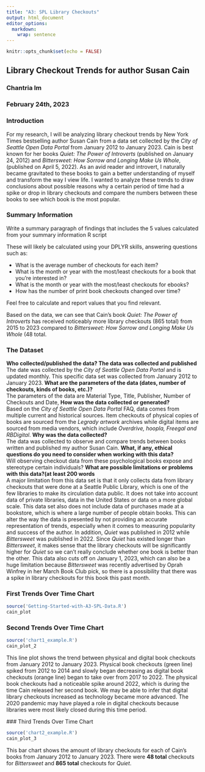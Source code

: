 ```yaml
---
title: "A3: SPL Library Checkouts"
output: html_document
editor_options: 
  markdown: 
    wrap: sentence
---
```


```r
knitr::opts_chunk$set(echo = FALSE)
```

## Library Checkout Trends for author Susan Cain

### Chantria Im

### February 24th, 2023

### Introduction

For my research, I will be analyzing library checkout trends by New York Times bestselling author Susan Cain from a data set collected by the *City of Seattle Open Data Portal* from January 2012 to January 2023.
Cain is best known for her books *Quiet: The Power of Introverts* (published on January 24, 2012) and *Bittersweet: How Sorrow and Longing Make Us Whole*, (published on April 5, 2022).
As an avid reader and introvert, I naturally became gravitated to these books to gain a better understanding of myself and transform the way I view life.
I wanted to analyze these trends to draw conclusions about possible reasons why a certain period of time had a spike or drop in library checkouts and compare the numbers between these books to see which book is the most popular.

### Summary Information

Write a summary paragraph of findings that includes the 5 values calculated from your summary information R script

These will likely be calculated using your DPLYR skills, answering questions such as:

-   What is the average number of checkouts for each item?
-   What is the month or year with the most/least checkouts for a book that you're interested in?
-   What is the month or year with the most/least checkouts for ebooks?
-   How has the number of print book checkouts changed over time?

Feel free to calculate and report values that you find relevant.

Based on the data, we can see that Cain's book *Quiet: The Power of Introverts* has received noticeably more library checkouts (865 total) from 2015 to 2023 compared to *Bittersweet: How Sorrow and Longing Make Us Whole* (48 total.

### The Dataset

**Who collected/published the data? The data was collected and published**\
The date was collected by the *City of Seattle Open Data Portal* and is updated monthly.
This specific data set was collected from January 2012 to January 2023.
**What are the parameters of the data (dates, number of checkouts, kinds of books, etc.)?**\
The parameters of the data are Material Type, Title, Publisher, Number of Checkouts and Date, **How was the data collected or generated?**\
Based on the *City of Seattle Open Data Portal* FAQ, data comes from multiple current and historical sources.
Item checkouts of physical copies of books are sourced from the *Legrady artwork* archives while digital items are sourced from media vendors, which include *Overdrive, hoopla, Freegal and RBDigital*.
**Why was the data collected?**\
The data was collected to observe and compare trends between books written and published my author Susan Cain.
**What, if any, ethical questions do you need to consider when working with this data?**\
Will observing checkout data from these psychological books expose and stereotype certain individuals?
**What are possible limitations or problems with this data?(at least 200 words**\
A major limitation from this data set is that it only collects data from library checkouts that were done at a Seattle Public Library, which is one of the few libraries to make its circulation data public. It does not take into account data of private libraries, data in the United States or data on a more global scale. This data set also does not include data of purchases made at a bookstore, which is where a large number of people obtain books. This can alter the way the data is presented by not providing an accurate representation of trends, especially when it comes to measuring popularity and success of the author. In addition, *Quiet* was published in 2012 while *Bittersweet* was published in 2022. Since *Quiet* has existed longer than *Bittersweet*, it makes sense that the library checkouts will be significantly higher for *Quiet* so we can't really conclude whether one book is better than the other. This data also cuts off on January 1, 2023, which can also be a huge limitation because *Bittersweet* was recently advertised by Oprah Winfrey in her March Book Club pick, so there is a possibility that there was a spike in library checkouts for this book this past month.

### First Trends Over Time Chart

```r
source('Getting-Started-with-A3-SPL-Data.R')
cain_plot
```

### Second Trends Over Time Chart

```r
source('chart1_example.R')
cain_plot_2
```

This line plot shows the trend between physical and digital book checkouts from January 2012 to January 2023.
Physical book checkouts (green line) spiked from 2012 to 2014 and slowly began decreasing as digital book checkouts (orange line) began to take over from 2017 to 2022.
The physical book checkouts had a noticeable spike around 2022, which is during the time Cain released her second book.
We may be able to infer that digital library checkouts increased as technology became more advanced.
The 2020 pandemic may have played a role in digital checkouts because libraries were most likely closed during this time period.

 ### Third Trends Over Time Chart

```r
source('chart2_example.R')
cain_plot_3
```

This bar chart shows the amount of library checkouts for each of Cain's books from January 2012 to January 2023.
There were **48 total** checkouts for *Bittersweet* and **865 total** checkouts for *Quiet*.
